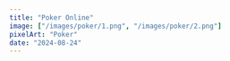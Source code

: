 ```yaml
---
title: "Poker Online"
image: ["/images/poker/1.png", "/images/poker/2.png"]
pixelArt: "Poker"
date: "2024-08-24"
---
```


<Header title="Poker Online" img="/images/poker/1.png" alt="Poker Online Picture" />
<Overview description="common:overview-poker-description" features="common:overview-poker-features" website="https://poker.agustin-ribotta.xyz" repo="https://github.com/AguzzDev/poker-app" />
<List tec={["NextJS", "NestJS", "SocketIO", "Typescript", "MongoDB"]} lib={["TailwindCSS", "Framer Motion"]} year="2024" client="common:own-project" />
<Galery
  imgs={[
    { path: "/images/poker/1.png", mobile: "false" },
    { path: "/images/poker/2.png", mobile: "false" },
  ]}
  alt="Poker Online"
/>

